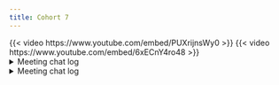 ```yaml
---
title: Cohort 7
---
```

{{< video https://www.youtube.com/embed/PUXrijnsWy0 >}}
{{< video https://www.youtube.com/embed/6xECnY4ro48 >}}
<details>
<summary>Meeting chat log</summary>
```
00:06:49	Ryan Honomichl:	https://r4ds.github.io/bookclub-Advanced_R/QandA/docs/environments.html
```
</details>
<details>
<summary>Meeting chat log</summary>
```
00:14:44	collinberke:	https://ivelasq.rbind.io/blog/macos-rig/index.html
00:21:10	collinberke:	https://github.com/tidyverse/dplyr/blob/main/NAMESPACE
01:00:21	collinberke:	https://r4ds.hadley.nz/iteration.html
```
</details>

